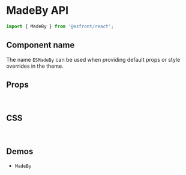 
<Meta title="Components API/MadeBy" />

# MadeBy API

```js
import { MadeBy } from '@esfront/react';
```

## Component name

The name `ESMadeBy` can be used when providing default props or style overrides in the theme.

## Props

<TableInterface name="MadeByProps" variant="props" />

<br />

## CSS

<TableInterface name="MadeByClasses" variant="css" />

<br />

## Demos

<ul>
  <li>
    <LinkTo kind="components-MadeBy" story="demo">
      <code>MadeBy</code>
    </LinkTo>
  </li>
</ul>
